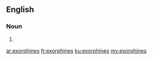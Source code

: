 ==English==

===Noun===
{{head|en|plural}}

# {{plural of|exorphine|lang=en}}

[[ar:exorphines]]
[[fr:exorphines]]
[[ku:exorphines]]
[[my:exorphines]]